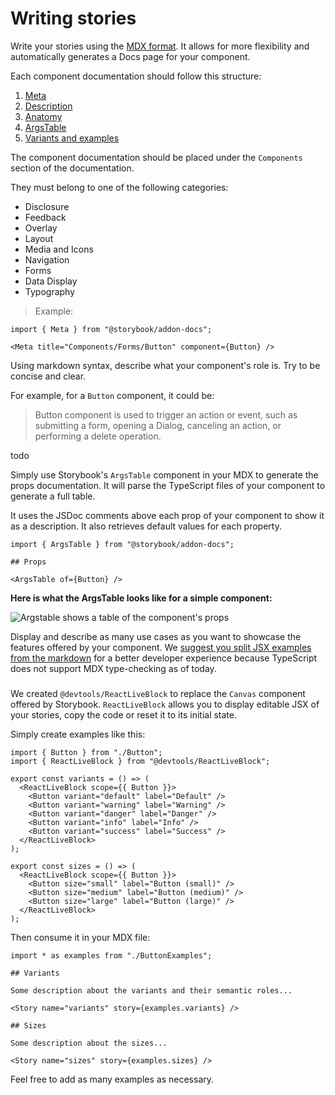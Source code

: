 

<Meta title="Contributing/Writing stories" />

# Writing stories

Write your stories using the [MDX format](https://storybook.js.org/docs/react/api/mdx). It allows for more flexibility and automatically generates a Docs page for your component.

Each component documentation should follow this structure:

1. [Meta](#meta)
2. [Description](#description)
3. [Anatomy](#anatomy)
4. [ArgsTable](#argstable)
5. [Variants and examples](#variants-and-examples)

<StoryHeading label="Meta" />

The component documentation should be placed under the `Components` section of the documentation.

They must belong to one of the following categories:

- Disclosure
- Feedback
- Overlay
- Layout
- Media and Icons
- Navigation
- Forms
- Data Display
- Typography

> Example:

```
import { Meta } from "@storybook/addon-docs";

<Meta title="Components/Forms/Button" component={Button} />
```

<StoryHeading label="Description" />

Using markdown syntax, describe what your component's role is. Try to be concise and clear.

For example, for a `Button` component, it could be:

> Button component is used to trigger an action or event, such as submitting a form, opening a Dialog, canceling an action, or performing a delete operation.

<StoryHeading label="Anatomy" />

todo

<StoryHeading label="ArgsTable" />

Simply use Storybook's `ArgsTable` component in your MDX to generate the props documentation.
It will parse the TypeScript files of your component to generate a full table.

It uses the JSDoc comments above each prop of your component to show it as a description. It also retrieves default values for each property.

```
import { ArgsTable } from "@storybook/addon-docs";

## Props

<ArgsTable of={Button} />
```

**Here is what the ArgsTable looks like for a simple component:**

<img width={800} src={ArgstableImg} alt="Argstable shows a table of the component's props" />

<StoryHeading label="Variants and examples" />

Display and describe as many use cases as you want to showcase the features offered by your component.
We [suggest you split JSX examples from the markdown](https://github.com/storybookjs/storybook/blob/next/code/addons/docs/docs/recipes.md#csf-stories-with-mdx-docs) for a better developer experience because TypeScript does not support MDX type-checking as of today.

###

<StoryHeading label="Live editable example" as="h3" />

We created `@devtools/ReactLiveBlock` to replace the `Canvas` component offered by Storybook.
`ReactLiveBlock` allows you to display editable JSX of your stories, copy the code or reset it to its initial state.

Simply create examples like this:

```
import { Button } from "./Button";
import { ReactLiveBlock } from "@devtools/ReactLiveBlock";

export const variants = () => (
  <ReactLiveBlock scope={{ Button }}>
    <Button variant="default" label="Default" />
    <Button variant="warning" label="Warning" />
    <Button variant="danger" label="Danger" />
    <Button variant="info" label="Info" />
    <Button variant="success" label="Success" />
  </ReactLiveBlock>
);

export const sizes = () => (
  <ReactLiveBlock scope={{ Button }}>
    <Button size="small" label="Button (small)" />
    <Button size="medium" label="Button (medium)" />
    <Button size="large" label="Button (large)" />
  </ReactLiveBlock>
);
```

Then consume it in your MDX file:

```
import * as examples from "./ButtonExamples";

## Variants

Some description about the variants and their semantic roles...

<Story name="variants" story={examples.variants} />

## Sizes

Some description about the sizes...

<Story name="sizes" story={examples.sizes} />
```

Feel free to add as many examples as necessary.
